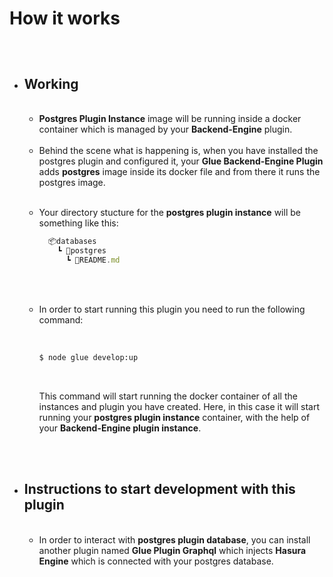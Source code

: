 
<Meta pageTitle="How it works| Postgres" description="How it works| Postgres" />






# How it works

##

<br/>

* ## Working

  <br/>

  * **Postgres Plugin Instance** image will be running inside a docker container which
  is managed by your **Backend-Engine** plugin.


  <br/>


  * Behind the scene what is happening is, when you have installed the postgres plugin and
  configured it, your **Glue Backend-Engine Plugin** adds **postgres** image inside its docker file
  and from there it runs the postgres image.


  <br/>


  * Your directory stucture for the **postgres plugin instance** will be something
    like this:
    <br/>

    ```jsx
      📦databases
        ┗ 📂postgres
          ┗ 📜README.md
    ```
  <br/>
  <br/>


  * In order to start running this plugin you need to run the following command:

    <br/>

    ```bash
    $ node glue develop:up
    ```

    <br/>

    This command will start running the docker container of all the instances
    and plugin you have created. Here, in this case it will start running
    your **postgres plugin instance** container, with the help of your **Backend-Engine
    plugin instance**.

  <br/>
  <br/>

* ## Instructions to start development with this plugin

  <br/>

  * In order to interact with **postgres plugin database**, you can install another
  plugin named **Glue Plugin Graphql** which injects **Hasura Engine** which is
  connected with your postgres database.














